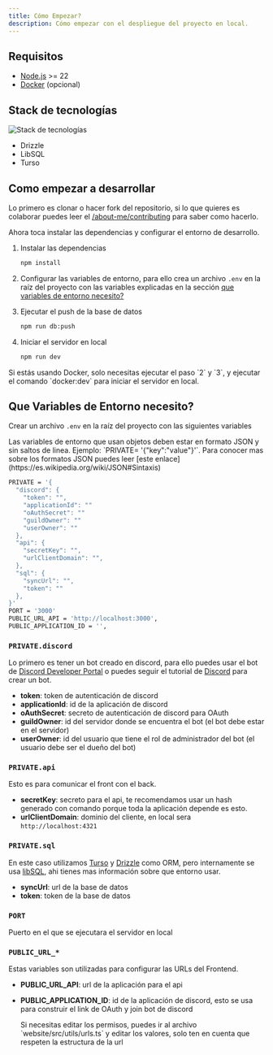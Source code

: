 ```yaml
---
title: Cómo Empezar?
description: Cómo empezar con el despliegue del proyecto en local.
---
```


## Requisitos

- [Node.js](https://nodejs.org/es/) >= 22
- [Docker](https://www.docker.com/) (opcional)

## Stack de tecnologías

<img
  alt="Stack de tecnologías"
  src="https://skillicons.dev/icons?perline=6&i=nodejs,express,discordjs,typescript,astro,react,sqlite,vitest"
/>

- Drizzle
- LibSQL
- Turso

## Como empezar a desarrollar

Lo primero es clonar o hacer fork del repositorio, si lo que quieres es colaborar puedes leer el [/about-me/contributing](/about-me/contributing) para saber como hacerlo.

Ahora toca instalar las dependencias y configurar el entorno de desarrollo.

<Steps>

  1. Instalar las dependencias

      ```bash
      npm install
      ```

  2. Configurar las variables de entorno, para ello crea un archivo `.env` en la raíz del proyecto con las variables explicadas en la sección [que variables de entorno necesito?](#que-variables-de-entorno-necesito)

  3. Ejecutar el push de la base de datos

      ```bash
      npm run db:push
      ```

  4. Iniciar el servidor en local

      ```bash
      npm run dev
      ```

</Steps>

<Aside type="note">
  Si estás usando Docker, solo necesitas ejecutar el paso `2` y `3`, y ejecutar el comando `docker:dev` para iniciar el servidor en local.
</Aside>

## Que Variables de Entorno necesito?

Crear un archivo `.env` en la raíz del proyecto con las siguientes variables
<Aside type="caution">
  Las variables de entorno que usan objetos deben estar en formato JSON y sin saltos de linea.
  Ejemplo: `PRIVATE= '{"key":"value"}'`. Para conocer mas sobre los formatos JSON puedes leer [este enlace](https://es.wikipedia.org/wiki/JSON#Sintaxis)
</Aside>

```bash
PRIVATE = '{
  "discord": {
    "token": "",
    "applicationId": ""
    "oAuthSecret": ""
    "guildOwner": ""
    "userOwner": ""
  },
  "api": {
    "secretKey": "",
    "urlClientDomain": "",
  },
  "sql": {
    "syncUrl": "",
    "token": ""
  },
}'
PORT = '3000'
PUBLIC_URL_API = 'http://localhost:3000',
PUBLIC_APPLICATION_ID = '',
```

### `PRIVATE.discord`

Lo primero es tener un bot creado en discord, para ello puedes usar el bot de [Discord Developer Portal](https://discord.com/developers/applications) o puedes seguir el tutorial de [Discord](https://discord.com/developers/docs/quick-start/getting-started) para crear un bot.

- **token**: token de autenticación de discord
- **applicationId**: id de la aplicación de discord
- **oAuthSecret**: secreto de autenticación de discord para OAuth
- **guildOwner**: id del servidor donde se encuentra el bot (el bot debe estar en el servidor)
- **userOwner**: id del usuario que tiene el rol de administrador del bot (el usuario debe ser el dueño del bot)

### `PRIVATE.api`

Esto es para comunicar el front con el back.

- **secretKey**: secreto para el api, te recomendamos usar un hash generado con comando porque toda la aplicación depende es esto.
- **urlClientDomain**: dominio del cliente, en local sera `http://localhost:4321`

### `PRIVATE.sql`

En este caso utilizamos [Turso](https://turso.tech/) y [Drizzle](https://www.drizzle.team/) como ORM, pero internamente se usa [libSQL](https://docs.turso.tech/libsql), ahi tienes mas información sobre que entorno usar.

- **syncUrl**: url de la base de datos
- **token**: token de la base de datos

### `PORT`

Puerto en el que se ejecutara el servidor en local

### `PUBLIC_URL_*`

Estas variables son utilizadas para configurar las URLs del Frontend.

- **PUBLIC_URL_API**: url de la aplicación para el api
- **PUBLIC_APPLICATION_ID**: id de la aplicación de discord, esto se usa para construir el link de OAuth y join bot de discord

    <Aside type="note">
      Si necesitas editar los permisos, puedes ir al archivo `website/src/utils/urls.ts` y editar los valores, solo ten en cuenta que respeten la estructura de la url
    </Aside>
